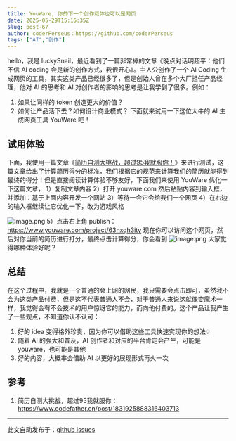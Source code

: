 ```yaml
---
title: YouWare, 你的下一个创作载体也可以是网页
date: 2025-05-29T15:16:35Z
slug: post-67
author: coderPerseus：https://github.com/coderPerseus
tags: ["AI","创作"]
---
```


hello，我是 luckySnail，最近看到了一篇非常棒的文章《晚点对话明超平：他们不信 AI coding 会是新的创作方式，我很开心》。主人公创作了一个 AI Coding 生成网页的工具，其实这类产品已经很多了，但是创始人曾在多个大厂担任产品经理，他对 AI 的思考和 AI 对创作者的影响的思考是让我学到了很多。例如：
1. 如果让同样的 token 创造更大的价值？
2. 如何让产品活下去？如何设计商业模式？
下面就来试用一下这位大牛的 AI 生成网页工具 YouWare 吧！

## 试用体验

下面，我使用一篇文章《[简历自测大挑战，超过95我就服你！](https://www.codefather.cn/post/1831925888316403713)》来进行测试，这篇文章给出了计算简历得分的标准，我们根据它的规范来计算我们的简历就能得到最终的得分！但是直接阅读计算体验不够友好，下面我们来使用 YouWare 优化一下这篇文章，
1）复制文章内容
2）打开 youware.com 然后粘贴内容到输入框，并添加：基于上面内容开发一个网站
3）等待一会它会给我们一个网页
4）在右边的输入框继续让它优化一下，改为游戏风格

![image.png](https://blog-1304565468.cos.ap-shanghai.myqcloud.com/typora/20250529225629.png)
 5）点击右上角 publish： https://www.youware.com/project/63nxqh3ity
现在你可以访问这个网页，然后对你当前的简历进行打分，最终点击计算得分，你会看到
![image.png](https://blog-1304565468.cos.ap-shanghai.myqcloud.com/typora/20250529230050.png)
大家觉得哪种体验好呢？
## 总结
在这个过程中，我就是一个普通的会上网的网民，我只需要会点击即可，虽然我不会为这类产品付费，但是这不代表普通人不会，对于普通人来说这就像变魔术一样，我觉得会有不会技术的用户惊讶它的能力，而向他付费的。这个产品让我产生了一些观点，不知道你认不认可：
1. 好的 idea 变得格外珍贵，因为你可以借助这些工具快速实现你的想法💡
2. 随着 AI 的强大和普及，AI 创作者和对应的平台肯定会产生，可能是 youware，也可能是其他
3. 好的内容，大概率会借助 AI 以更好的展现形式再火一次

## 参考
1. 简历自测大挑战，超过95我就服你： https://www.codefather.cn/post/1831925888316403713

---
此文自动发布于：<a href="https://github.com/coderPerseus/blog/issues/67" target="_blank">github issues</a>
